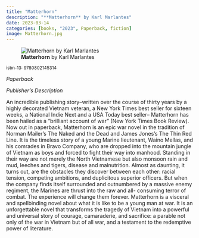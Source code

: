 ```yaml
---
title: "Matterhorn"
description: "**Matterhorn** by Karl Marlantes"
date: 2023-03-14
categories: [books, "2023", Paperback, fiction]
image: Matterhorn.jpg
---
```

![**Matterhorn** by Karl Marlantes](Matterhorn.jpg){fig-align="left"}

<sup>isbn-13: 9780802145314</sup>

*Paperback*

*Publisher's Description*

An incredible publishing story--written over the course of thirty years by
a highly decorated Vietnam veteran, a New York Times best seller for
sixteen weeks, a National Indie Next and a USA Today best seller--
Matterhorn has been hailed as a "brilliant account of war" (New York Times
Book Review). Now out in paperback, Matterhorn is an epic war novel in the
tradition of Norman Mailer's The Naked and the Dead and James Jones's The
Thin Red Line. It is the timeless story of a young Marine lieutenant, Waino
Mellas, and his comrades in Bravo Company, who are dropped into the
mountain jungle of Vietnam as boys and forced to fight their way into
manhood. Standing in their way are not merely the North Vietnamese but also
monsoon rain and mud, leeches and tigers, disease and malnutrition. Almost
as daunting, it turns out, are the obstacles they discover between each
other: racial tension, competing ambitions, and duplicitous superior
officers. But when the company finds itself surrounded and outnumbered by a
massive enemy regiment, the Marines are thrust into the raw and all-
consuming terror of combat. The experience will change them forever.
Matterhorn is a visceral and spellbinding novel about what it is like to be
a young man at war. It is an unforgettable novel that transforms the
tragedy of Vietnam into a powerful and universal story of courage,
camaraderie, and sacrifice: a parable not only of the war in Vietnam but of
all war, and a testament to the redemptive power of literature.